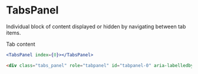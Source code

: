 ---
---



# TabsPanel

Individual block of content displayed or hidden by navigating between tab items.

<DocLinks
  storybook="https://react.pallote.com/?path=/docs/components-tabspanel--docs"
/>

<div class="docs_block">
  <PalloteTabs>
    <TabsPanel index={0}>Tab content</TabsPanel>
  </PalloteTabs>
</div>

<Tabs groupId="package" queryString>
  <TabItem value="react" label="React">

```jsx
<TabsPanel index={0}></TabsPanel>
```
  </TabItem>
  <TabItem value="css" label="CSS">

```html
<div class="tabs_panel" role="tabpanel" id="tabpanel-0" aria-labelledby="tab-0"></div>
```
  </TabItem>
</Tabs>
